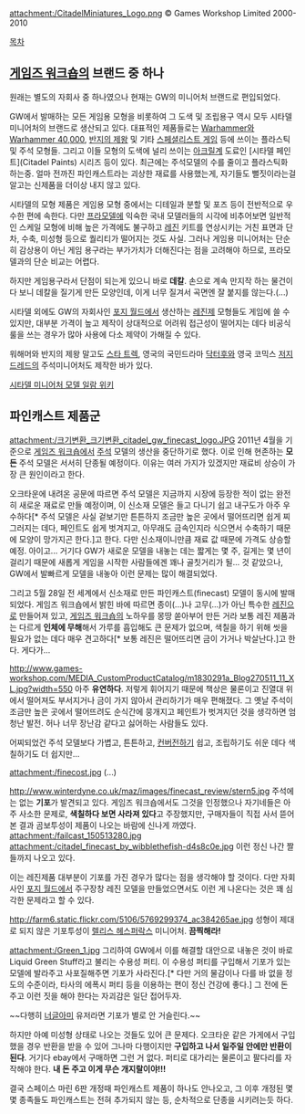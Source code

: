 attachment:/CitadelMiniatures_Logo.png
© Games Workshop Limited 2000-2010 

[[목차]]
== [[게임즈 워크숍]]의 브랜드 중 하나 ==
원래는 별도의 자회사 중 하나였으나 현재는 GW의 미니어처 브랜드로 편입되었다.

GW에서 발매하는 모든 게임용 모형을 비롯하여 그 도색 및 조립용구 역시 모두 시타델 미니어처의 브랜드로 생산되고 있다. 대표적인 제품들로는 [[Warhammer]]와 [[Warhammer 40,000]], [[반지의 제왕]] 및 기타 [[스페셜리스트 게임]] 등에 쓰이는 플라스틱 및 주석 모형들. 그리고 이들 모형의 도색에 널리 쓰이는 [[아크릴]]계 도료인 [시타델 페인트](Citadel Paints) 시리즈 등이 있다. 최근에는 주석모델의 수를 줄이고 플라스틱화 하는중. 얼마 전까진 파인캐스트라는 괴상한 재료를 사용했는게, 자기들도 뻘짓이라는걸 알고는 신제품을 더이상 내지 않고 있다.

시타델의 모형 제품은 게임용 모형 중에서는 디테일과 분할 및 포즈 등이 전반적으로 우수한 편에 속한다. 다만 [[프라모델]]에 익숙한 국내 모델러들의 시각에 비추어보면 일반적인 스케일 모형에 비해 높은 가격에도 불구하고 [[레진]] 키트를 연상시키는 거친 표면과 단차, 수축, 미성형 등으로 퀄리티가 떨어지는 것도 사실. 그러나 게임용 미니어처는 단순히 감상용이 아닌 게임 용구라는 부가가치가 더해진다는 점을 고려해야 하므로, 프라모델과의 단순 비교는 어렵다.

하지만 게임용구라서 단점이 되는게 있으니 바로 '''데칼'''. 손으로 계속 만지작 하는 물건이다 보니 데칼을 질기게 만든 모양인데, 이게 너무 질겨서 곡면엔 잘 붙지를 않는다.(...)

시타델 외에도 GW의 자회사인 [[포지 월드]]에서 생산하는 [[레진]]제 모형들도 게임에 쓸 수 있지만, 대부분 가격이 높고 제작이 상대적으로 어려워 접근성이 떨어지는 데다 비공식 룰을 쓰는 경우가 많아 사용에 다소 제약이 가해질 수 있다.

워해머와 반지의 제왕 말고도 [[스타 트렉]], 영국의 국민드라마 [[닥터후]]와 영국 코믹스 [[저지 드레드]]의 주석미니어처도 제작한 바가 있다.

[http://www.collecting-citadel-miniatures.com/wiki/index.php/Main_Page 시타델 미니어처 모델 일람 위키]
== 파인캐스트 제품군 ==
attachment:/크기변환_크기변환_citadel_gw_finecast_logo.JPG
2011년 4월을 기준으로 [[게임즈 워크숍]]에서 [[주석]] 모델의 생산을 중단하기로 했다. 이로 인해 현존하는 '''모든''' 주석 모델은 서서히 단종될 예정이다. 이유는 여러 가지가 있겠지만 재료비 상승이 가장 큰 원인이라고 한다. 

오크타운에 내려온 공문에 따르면 주석 모델은 지금까지 시장에 등장한 적이 없는 완전히 새로운 재료로 만들 예정이며, 이 신소재 모델은 들고 다니기 쉽고 내구도가 아주 우수하다[* 주석 모델은 사실 겉보기만 튼튼하지 조금만 높은 곳에서 떨어뜨리면 쉽게 찌그러지는 데다, 페인트도 쉽게 벗겨지고, 아무래도 금속인지라 식으면서 수축하기 때문에 모양이 망가지곤 한다.]고 한다. 다만 신소재이니만큼 재료 값 때문에 가격도 상승할 예정. 아이고... 거기다 GW가 새로운 모델을 내놓는 데는 짧게는 몇 주, 길게는 몇 년이 걸리기 때문에 새롭게 게임을 시작한 사람들에겐 꽤나 골칫거리가 될... 것 같았으나, GW에서 발빠르게 모델을 내놓아 이런 문제는 많이 해결되었다.

그리고 5월 28일 전 세계에서 신소재로 만든 파인캐스트(finecast) 모델이 동시에 발매되었다. 게임즈 워크숍에서 밝힌 바에 따르면 종이(...)나 고무(...)가 아닌 특수한 [[레진]]으로 만들어져 있고, [[게임즈 워크숍]]의 노하우를 몽땅 쏟아부어 만든 거라 보통 레진 제품과는 다르게 '''인체에 무해'''해서 가루를 흡입해도 큰 문제가 없으며, 색칠을 하기 위해 씻을 필요가 없는 데다 매우 견고하다[* 보통 레진은 떨어뜨리면 금이 가거나 박살난다.]고 한다. 게다가...

http://www.games-workshop.com/MEDIA_CustomProductCatalog/m1830291a_Blog270511_11_XL.jpg?width=550
아주 '''유연하다'''. 저렇게 휘어지기 때문에 책상은 물론이고 진열대 위에서 떨어져도 부서지거나 금이 가지 않아서 관리하기가 매우 편해졌다. 그 옛날 주석이 조금만 높은 곳에서 떨어뜨려도 순식간에 뭉개지고 페인트가 벗겨지던 것을 생각하면 엄청난 발전. 허나 너무 장난감 같다고 싫어하는 사람들도 있다.

어찌되었건 주석 모델보다 가볍고, 튼튼하고, [[컨버전]]하기 쉽고, 조립하기도 쉬운 데다 색칠하기도 더 쉽지만...

attachment:/finecost.jpg
(...)

http://www.winterdyne.co.uk/maz/images/finecast_review/stern5.jpg
주석에는 없는 '''기포'''가 발견되고 있다. 게임즈 워크숍에서도 그것을 인정했으나 자기네들은 아주 사소한 문제로, '''색칠하다 보면 사라져 있다'''고 주장했지만, 구매자들이 직접 사서 뜯어본 결과 곰보투성이 제품이 나오는 바람에 신나게 까였다.
attachment:/failcast_150513280.jpg
attachment:/citadel_finecast_by_wibblethefish-d4s8c0e.jpg
이런 정신 나간 짤들까지 나오고 있다.

이는 레진제품 대부분이 기포를 가진 경우가 많다는 점을 생각해야 할 것이다. 다만 자회사인 [[포지 월드]]에서 주구장창 레진 모델을 만들었으면서도 이런 게 나온다는 것은 꽤 심각한 문제라고 할 수 있다.

http://farm6.static.flickr.com/5106/5769299374_ac384265ae.jpg
성형이 제대로 되지 않은 기포투성이 [[렐리스 헤스퍼락스]] 미니어처. '''끔찍해라!'''

attachment:/Green_1.jpg
그리하여 GW에서 이를 해결할 대안으로 내놓은 것이 바로 Liquid Green Stuff라고 불리는 수용성 퍼티. 이 수용성 퍼티를 구입해서 기포가 있는 모델에 발라주고 사포질해주면 기포가 사라진다.[* 다만 거의 물감이나 다를 바 없을 정도의 수준이라, 타사의 에폭시 퍼티 등을 이용하는 편이 정신 건강에 좋다.] 그 전에 돈 주고 이런 짓을 해야 한다는 자괴감은 일단 접어두자.

~~다행히 [[너글]]아미 유저라면 기포가 별로 안 거슬린다.~~

하지만 아예 미성형 상태로 나오는 것들도 있어 큰 문제다. 오크타운 같은 가게에서 구입했을 경우 반환을 받을 수 있어 그나마 다행이지만 '''구입하고 나서 일주일 안에만 반환이 된다'''. 거기다 ebay에서 구매하면 그런 거 없다. 퍼티로 대가리는 물론이고 팔다리를 자작해야 한다. '''내 돈 주고 이게 무슨 개지랄이야!!!'''

결국 스페이스 마린 6판 개정때 파인캐스트 제품이 하나도 안나오고, 그 이후 개정된 몇몇 종족들도 파인캐스트는 전혀 추가되지 않는 등, 순차적으로 단종을 시키려는듯 하다.
